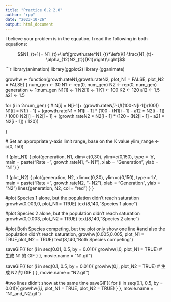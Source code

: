 ```yaml
---
title: "Practice 6.2 2.0"
author: "rpp"
date: "2023-10-26"
output: html_document
---
```




I believe your problem is in the equation, I read the following in both equations:

$$N1_{t+1}= N1_{t}+\left[growth.rate*N1_{t}*\left(K1-\frac{N1_{t}-\alpha_{12}N2_{t}}{K1}\right)\right]$$


```r


library(animation)
library(ggplot2)
library (gganimate)


growhw <- function(growth.rateN1,growth.rateN2, plot_N1 = FALSE, plot_N2 = FALSE) {
  num_gen <- 30
  N1 <- rep(0, num_gen)
  N2 <- rep(0, num_gen)
  generation <- 1:num_gen
  N1[1] <- 1
  N2[1] <- 1
  K1 <- 100
  K2 <- 120
  a12 <- 1.5
  a21 <- 1.5
  
  for (i in 2:num_gen) {
   # N[i]  = N[i-1]+ (growth.rate*N[i-1]*((100-N[i-1])/100))
    N1[i] = N1[i - 1] + (growth.rateN1 * N1[i - 1] * (100 - (N1[i - 1] - a12 * N2[i - 1]) / 100))
    N2[i] = N2[i - 1] + (growth.rateN2 * N2[i - 1] * (120 - (N2[i - 1] - a21 * N2[i - 1]) / 120))
    
  }
  
  # Set an appropriate y-axis limit range, base on the K value 
  ylim_range <- c(0, 150) 
  
  
  if (plot_N1) {
    plot(generation, N1, xlim=c(0,30), ylim=c(0,150), type = 'b', 
         main = paste("Rate =", growth.rateN1, "- N1"), xlab = "Generation", ylab = "N1")
  }
  
  if (plot_N2) {
    plot(generation, N2, xlim=c(0,30), ylim=c(0,150), type = 'b', 
         main = paste("Rate =", growth.rateN2, "- N2"), xlab = "Generation", ylab = "N2")
    lines(generation, N2, col = "red") 
  }
}


#plot Species 1 alone, but the population didn't reach saturation
growhw(0.003,0, plot_N1 = TRUE)
text(8,140,"Species 1 alone")

#plot Species 2 alone, but the population didn't reach saturation
growhw(0,0.003, plot_N2 = TRUE)
text(8,140,"Species 2 alone")

#plot Both Species competing, but the plot only show one line
#and also the population didn't reach saturation,
growhw(0.005,0.005, plot_N1 = TRUE,plot_N2 = TRUE)
text(8,140,"Both Species competing")



saveGIF({
  for (i in seq(0.01, 0.5, by = 0.01)){
    growhw(i,0, plot_N1 = TRUE)  # 生成 N1 的 GIF
  }
}, movie.name = "N1.gif")

saveGIF({
  for (i in seq(0.1, 0.5, by = 0.01)){
    growhw(0,i, plot_N2 = TRUE)  # 生成 N2 的 GIF
  }
}, movie.name = "N2.gif")

#two lines didn't show at the same time 
saveGIF({
  for (i in seq(0.1, 0.5, by = 0.01)){
    growhw(i,i, plot_N1 = TRUE, plot_N2 = TRUE)
  }
}, movie.name = "N1_and_N2.gif")

